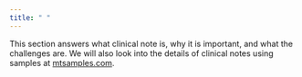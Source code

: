 ```yaml
---
title: " "
---
```


This section answers what clinical note is, why it is important, and what the challenges are. We will also look into the details of clinical notes using samples at [mtsamples.com](https://www.mtsamples.com/).
